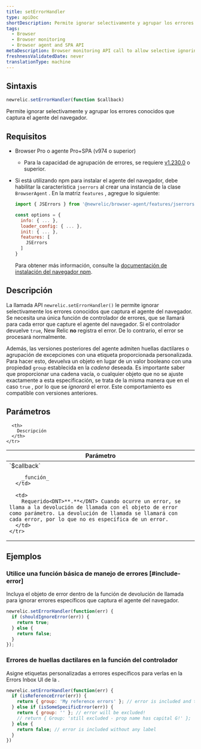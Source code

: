 ```yaml
---
title: setErrorHandler
type: apiDoc
shortDescription: Permite ignorar selectivamente y agrupar los errores conocidos que captura el agente del navegador.
tags:
  - Browser
  - Browser monitoring
  - Browser agent and SPA API
metaDescription: Browser monitoring API call to allow selective ignoring and grouping of known errors captured by the agent.
freshnessValidatedDate: never
translationType: machine
---
```


## Sintaxis

```js
newrelic.setErrorHandler(function $callback)
```

Permite ignorar selectivamente y agrupar los errores conocidos que captura el agente del navegador.

## Requisitos

* Browser Pro o agente Pro+SPA (v974 o superior)

  * Para la capacidad de agrupación de errores, se requiere [v1.230.0](/docs/release-notes/new-relic-browser-release-notes/browser-agent-release-notes/browser-agent-v1.230.0) o superior.

* Si está utilizando npm para instalar el agente del navegador, debe habilitar la característica `jserrors` al crear una instancia de la clase `BrowserAgent` . En la matriz `features` , agregue lo siguiente:

  ```js
  import { JSErrors } from '@newrelic/browser-agent/features/jserrors';

  const options = {
    info: { ... },
    loader_config: { ... },
    init: { ... },
    features: [
      JSErrors
    ]
  }
  ```

  Para obtener más información, consulte la [documentación de instalación del navegador npm](https://www.npmjs.com/package/@newrelic/browser-agent#new-relic-browser-agent).

## Descripción

La llamada API `newrelic.setErrorHandler()` le permite ignorar selectivamente los errores conocidos que captura el agente del navegador. Se necesita una única función de controlador de errores, que se llamará para cada error que capture el agente del navegador. Si el controlador devuelve `true`, New Relic **no** registra el error. De lo contrario, el error se procesará normalmente.

Además, las versiones posteriores del agente admiten huellas dactilares o agrupación de excepciones con una etiqueta proporcionada personalizada. Para hacer esto, devuelva un objeto en lugar de un valor booleano con una propiedad `group` establecida en la _cadena_ deseada. Es importante saber que proporcionar una cadena vacía, o cualquier objeto que no se ajuste exactamente a esta especificación, se trata de la misma manera que en el caso `true` , por lo que se _ignorará_ el error. Este comportamiento es compatible con versiones anteriores.

## Parámetros

<table>
  <thead>
    <tr>
      <th width="25%">
        Parámetro
      </th>

      <th>
        Descripción
      </th>
    </tr>
  </thead>

  <tbody>
    <tr>
      <td>
        `$callback`

        _función_
      </td>

      <td>
        Requerido<DNT>**.**</DNT> Cuando ocurre un error, se llama a la devolución de llamada con el objeto de error como parámetro. La devolución de llamada se llamará con cada error, por lo que no es específica de un error.
      </td>
    </tr>
  </tbody>
</table>

## Ejemplos

### Utilice una función básica de manejo de errores [#include-error]

Incluya el objeto de error dentro de la función de devolución de llamada para ignorar errores específicos que captura el agente del navegador.

```js
newrelic.setErrorHandler(function(err) {
  if (shouldIgnoreError(err)) {
    return true;
  } else {
    return false;
  }
});
```

### Errores de huellas dactilares en la función del controlador

Asigne etiquetas personalizadas a errores específicos para verlas en la Errors Inbox UI de la .

```js
newrelic.setErrorHandler(function(err) {
  if (isReferenceError(err)) {
    return { group: 'My reference errors' }; // error is included and tagged under this label
  } else if (isSomeSpecificError(err)) {
    return { group: '' }; // error will be excluded!
    // return { Group: 'still excluded - prop name has capital G!' };
  } else {
    return false; // error is included without any label
  }
})
```